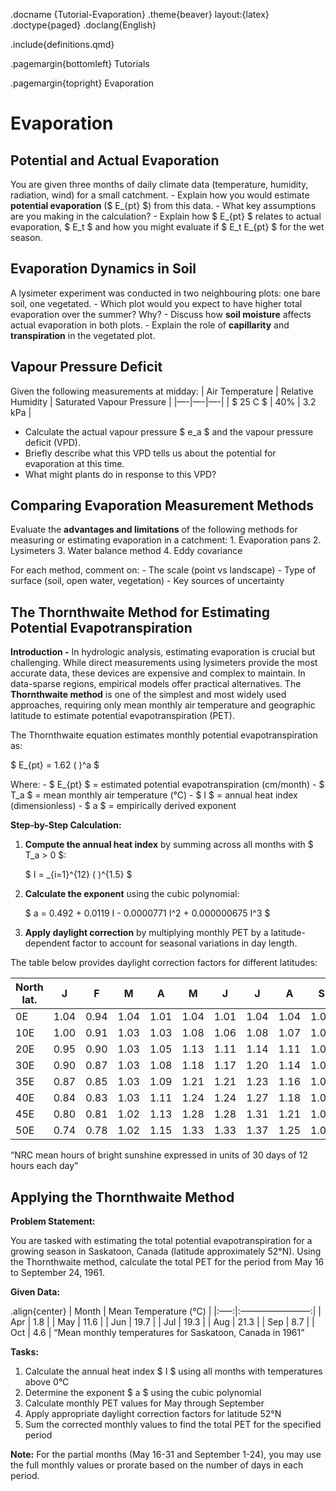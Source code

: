 .docname {Tutorial-Evaporation}
.theme{beaver} layout:{latex}
.doctype{paged}
.doclang{English}

.include{definitions.qmd}

.pagemargin{bottomleft}
    Tutorials

.pagemargin{topright}
    Evaporation

# Evaporation
## Potential and Actual Evaporation
You are given three months of daily climate data (temperature, humidity, radiation, wind) for a small catchment.
- Explain how you would estimate **potential evaporation** ($ E_{pt} $) from this data.
- What key assumptions are you making in the calculation?
- Explain how $ E_{pt} $ relates to actual evaporation, $ E_t $ and how you might evaluate if $ E_t \approx E_{pt} $ for the wet season.

## Evaporation Dynamics in Soil
A lysimeter experiment was conducted in two neighbouring plots: one bare soil, one vegetated.
- Which plot would you expect to have higher total evaporation over the summer? Why?
- Discuss how **soil moisture** affects actual evaporation in both plots.
- Explain the role of **capillarity** and **transpiration** in the vegetated plot.

## Vapour Pressure Deficit
Given the following measurements at midday:
| Air Temperature | Relative Humidity | Saturated Vapour Pressure |
|----|----|----|
| $ 25 \degree C $ | 40% | 3.2 kPa |

- Calculate the actual vapour pressure $ e_a $ and the vapour pressure deficit (VPD).
- Briefly describe what this VPD tells us about the potential for evaporation at this time.
- What might plants do in response to this VPD?


## Comparing Evaporation Measurement Methods
Evaluate the **advantages and limitations** of the following methods for measuring or estimating evaporation in a catchment:
1. Evaporation pans
2. Lysimeters
3. Water balance method
4. Eddy covariance

For each method, comment on:
- The scale (point vs landscape)
- Type of surface (soil, open water, vegetation)
- Key sources of uncertainty


## The Thornthwaite Method for Estimating Potential Evapotranspiration
**Introduction -** In hydrologic analysis, estimating evaporation is crucial but challenging. While direct measurements using lysimeters provide the most accurate data, these devices are expensive and complex to maintain. In data-sparse regions, empirical models offer practical alternatives. The **Thornthwaite method** is one of the simplest and most widely used approaches, requiring only mean monthly air temperature and geographic latitude to estimate potential evapotranspiration (PET).

The Thornthwaite equation estimates monthly potential evapotranspiration as:

$ E_{pt} = 1.62 \left( \frac{10 T_a}{I} \right)^a $

Where:
- $ E_{pt} $ = estimated potential evapotranspiration (cm/month)
- $ T_a $ = mean monthly air temperature (°C)
- $ I $ = annual heat index (dimensionless)
- $ a $ = empirically derived exponent

**Step-by-Step Calculation:**

1. **Compute the annual heat index** by summing across all months with $ T_a > 0 $:

   $ I = \sum_{i=1}^{12} \left( \frac{T_{ai}}{5} \right)^{1.5} $

2. **Calculate the exponent** using the cubic polynomial:

   $ a = 0.492 + 0.0119 I - 0.0000771 I^2 + 0.000000675 I^3 $

3. **Apply daylight correction** by multiplying monthly PET by a latitude-dependent factor to account for seasonal variations in day length.

The table below provides daylight correction factors for different latitudes:

| North lat. | J    | F    | M    | A    | M    | J    | J    | A    | S    | O    | N    | D    |
|------------|------|------|------|------|------|------|------|------|------|------|------|------|
| 0E         | 1.04 | 0.94 | 1.04 | 1.01 | 1.04 | 1.01 | 1.04 | 1.04 | 1.01 | 1.04 | 1.01 | 1.04 |
| 10E        | 1.00 | 0.91 | 1.03 | 1.03 | 1.08 | 1.06 | 1.08 | 1.07 | 1.02 | 1.02 | 0.98 | 0.99 |
| 20E        | 0.95 | 0.90 | 1.03 | 1.05 | 1.13 | 1.11 | 1.14 | 1.11 | 1.02 | 1.00 | 0.93 | 0.94 |
| 30E        | 0.90 | 0.87 | 1.03 | 1.08 | 1.18 | 1.17 | 1.20 | 1.14 | 1.03 | 0.98 | 0.89 | 0.88 |
| 35E        | 0.87 | 0.85 | 1.03 | 1.09 | 1.21 | 1.21 | 1.23 | 1.16 | 1.03 | 0.97 | 0.86 | 0.85 |
| 40E        | 0.84 | 0.83 | 1.03 | 1.11 | 1.24 | 1.24 | 1.27 | 1.18 | 1.04 | 0.96 | 0.83 | 0.81 |
| 45E        | 0.80 | 0.81 | 1.02 | 1.13 | 1.28 | 1.28 | 1.31 | 1.21 | 1.04 | 0.94 | 0.79 | 0.75 |
| 50E        | 0.74 | 0.78 | 1.02 | 1.15 | 1.33 | 1.33 | 1.37 | 1.25 | 1.06 | 0.92 | 0.76 | 0.70 |
"NRC mean hours of bright sunshine expressed in units of 30 days of 12 hours each day"

## Applying the Thornthwaite Method

**Problem Statement:**

You are tasked with estimating the total potential evapotranspiration for a growing season in Saskatoon, Canada (latitude approximately 52°N). Using the Thornthwaite method, calculate the total PET for the period from May 16 to September 24, 1961.

**Given Data:**

.align{center}
    | Month | Mean Temperature (°C) |
    |:-----:|:------------------------:|
    | Apr   | 1.8                   |
    | May   | 11.6                  |
    | Jun   | 19.7                  |
    | Jul   | 19.3                  |
    | Aug   | 21.3                  |
    | Sep   | 8.7                   |
    | Oct   | 4.6                   |
    "Mean monthly temperatures for Saskatoon, Canada in 1961"

**Tasks:**

1. Calculate the annual heat index $ I $ using all months with temperatures above 0°C
2. Determine the exponent $ a $ using the cubic polynomial
3. Calculate monthly PET values for May through September
4. Apply appropriate daylight correction factors for latitude 52°N
5. Sum the corrected monthly values to find the total PET for the specified period

**Note:** For the partial months (May 16-31 and September 1-24), you may use the full monthly values or prorate based on the number of days in each period.